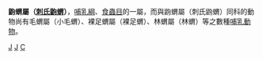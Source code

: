 {{Automatic Taxobox
| taxon = Echinosorex
| image = Echinosorex gymnura Harvard.jpg
| image_caption = [[刺氏鼩蝟|刺氏鼩蝟]]
| authority = Blainville, 1838
| type_species = ''Echinosorex gymnura''
| type_species_authority = Blainville, 1838
}}
'''鼩蝟屬（[[刺氏鼩蝟|刺氏鼩蝟]]）'''，[[哺乳綱|哺乳綱]]、[[食蟲目|食蟲目]]的一屬，而與鼩蝟屬（刺氏鼩蝟）同科的動物尚有毛蝟屬（小毛蝟）、裸足蝟屬（裸足蝟）、林蝟屬（林蝟）等之數種[[哺乳動物|哺乳動物]]。

{{蝟科}}
{{Taxonbar|from=Q10757917}}

[[Category:猬科|J]]
[[Category:_1838年描述的分类群|J]]
[[Category:_鼩蝟屬|C]]